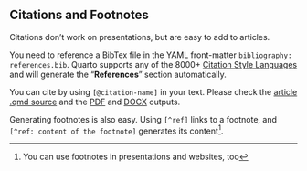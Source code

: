 ## Citations and Footnotes

Citations don't work on presentations, but are easy to add to articles. 

You need to reference a BibTex file in the YAML front-matter `bibliography: references.bib`. Quarto supports any of the 8000+ [Citation Style Languages](https://citationstyles.org/) and will generate the "**References**" section automatically.

You can cite by using `[@citation-name]` in your text. Please check the [article .qmd source](https://raw.githubusercontent.com/lucas-a-meyer/using-quarto/main/article.qmd)
and the [PDF](https://www.meyerperin.com/using-quarto/article.pdf) and [DOCX](https://www.meyerperin.com/using-quarto/article.docx) outputs.

Generating footnotes is also easy. Using `[^ref]` links to a footnote, and `[^ref: content of the footnote]` generates its content[^f1].

[^f1]: You can use footnotes in presentations and websites, too
